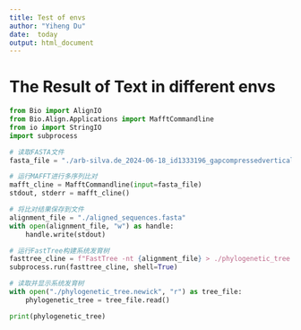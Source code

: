 ```yaml
---
title: Test of envs
author: "Yiheng Du"
date:  today
output: html_document
---
```


# The Result of Text in different envs

```python
from Bio import AlignIO
from Bio.Align.Applications import MafftCommandline
from io import StringIO
import subprocess

# 读取FASTA文件
fasta_file = "./arb-silva.de_2024-06-18_id1333196_gapcompressedvertical.fasta"

# 运行MAFFT进行多序列比对
mafft_cline = MafftCommandline(input=fasta_file)
stdout, stderr = mafft_cline()

# 将比对结果保存到文件
alignment_file = "./aligned_sequences.fasta"
with open(alignment_file, "w") as handle:
    handle.write(stdout)

# 运行FastTree构建系统发育树
fasttree_cline = f"FastTree -nt {alignment_file} > ./phylogenetic_tree.newick"
subprocess.run(fasttree_cline, shell=True)

# 读取并显示系统发育树
with open("./phylogenetic_tree.newick", "r") as tree_file:
    phylogenetic_tree = tree_file.read()

print(phylogenetic_tree)

```
